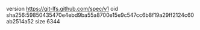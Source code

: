 version https://git-lfs.github.com/spec/v1
oid sha256:59850435470e4ebd9ba55a8700e15e9c547cc6b8f19a29ff2124c60ab2514a52
size 6344
